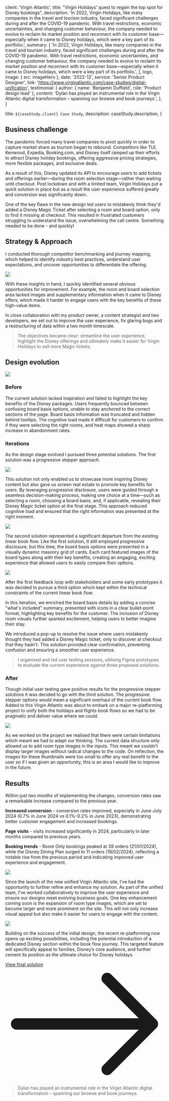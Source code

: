 
  client: 'Virgin Atlantic',
  title: "Virgin Holidays' quest to regain the top spot for Disney bookings",
  description:
    'In 2022, Virgin Holidays, like many companies in the travel and tourism industry, faced significant challenges during and after the COVID-19 pandemic. With travel restrictions, economic uncertainties, and changing customer behaviour, the company needed to evolve to reclaim its market position and reconnect with its customer base—especially when it came to Disney holidays, which were a key part of its portfolio.',
  summary: [
    'In 2022, Virgin Holidays, like many companies in the travel and tourism industry, faced significant challenges during and after the COVID-19 pandemic. With travel restrictions, economic uncertainties, and changing customer behaviour, the company needed to evolve to reclaim its market position and reconnect with its customer base—especially when it came to Disney holidays, which were a key part of its portfolio.',
  ],
  logo,
  image: { src: imageHero },
  date: '2022-12',
  service: 'Senior Product Designer',
  link: 'https://www.virginatlantic.com/case-studies/digital-unification', 
  testimonial: {
    author: { name: 'Benjamin Duffield', role: 'Product design lead' },
    content:
      'Dylan has played an instrumental role in the Virgin Atlantic digital transformation – spanning our browse and book journeys.',
  },
}

  title: `${caseStudy.client} Case Study`,
  description: caseStudy.description,
}

## Business challenge

The pandemic forced many travel companies to pivot quickly in order to capture market share as tourism began to rebound. Competitors like TUI, Kenwood, Expedia, Booking.com, and Disney itself ramped up their efforts to attract Disney holiday bookings, offering aggressive pricing strategies, more flexible packages, and exclusive deals.

As a result of this, Disney updated its API to encourage users to add tickets and offerings earlier—during the room selection stage—rather than waiting until checkout. Post lockdown and with a limited team, Virgin Holidays put a quick solution in place but as a result the user experience suffered greatly and conversion was significantly down.

One of the key flaws in the new design led users to mistakenly think they'd added a Disney Magic Ticket after selecting a room and board option, only to find it missing at checkout. This resulted in frustrated customers struggling to understand the issue, overwhelming the call centre. Something needed to be done - and quickly!

## Strategy & Approach

I conducted thorough competitor benchmarking and journey mapping, which helped to identify industry best practices, understand user expectations, and uncover opportunities to differentiate the offering.

![](./research.png)

With these insights in hand, I quickly identified several obvious opportunities for improvement. For example, the room and board selection area lacked images and supplementary information when it came to Disney offers, which made it harder to engage users with the key benefits of these high-value items.

In close collaboration with my product owner, a content strategist and two developers, we set out to improve the user experience, fix glaring bugs and a restructuring of data within a two month timescale.

<Blockquote>
The objectives became clear: streamline the user experience, highlight the Disney offerings and ultimately make it easier for Virgin Holidays to sell more Magic tickets.
</Blockquote>

## Design evolution

![](./before.png)

### Before

The current solution lacked inspiration and failed to highlight the key benefits of the Disney packages. Users frequently bounced between confusing board basis options, unable to stay anchored to the correct sections of the page. Board basis information was truncated and hidden behind tooltips. The cognitive load made it difficult for customers to confirm if they were selecting the right rooms, and heat maps showed a sharp increase in abandonment rates.

### Iterations

As the design stage evolved I pursued three potential solutions. The first solution was a progressive stepper approach.

![](./iteration-1.png)

This solution not only enabled us to showcase more inspiring Disney content but also gave us screen real estate to promote key benefits for users. By leveraging progressive disclosure, users were guided through a seamless decision-making process, making one choice at a time—such as selecting a room, choosing a board basis, and, if applicable, revealing their Disney Magic ticket option at the final stage. This approach reduced cognitive load and ensured that the right information was presented at the right moment.

![](./iteration-2.png)

The second solution represented a significant departure from the existing linear book flow. Like the first solution, it still employed progressive disclosure, but this time, the board basis options were presented in a visually dynamic masonry grid of cards. Each card featured images of the board types along with their key benefits, creating an engaging, exciting experience that allowed users to easily compare their options.

![](./iteration-3.png)

After the first feedback loop with stakeholders and some early prototypes it was decided to pursue a third option which kept within the technical constraints of the current linear book flow.

In this iteration, we enriched the board basis details by adding a concise "what's included" summary, presented with icons in a clear bullet-point format, highlighting key benefits for the customer. The inclusion of Disney room visuals further sparked excitement, helping users to better imagine their stay.

We introduced a pop-up to resolve the issue where users mistakenly thought they had added a Disney Magic ticket, only to discover at checkout that they hadn’t. This solution provided clear confirmation, preventing confusion and ensuring a smoother user experience.

<Blockquote>
I organised and led user testing sessions, utilising Figma prototypes to evaluate the current experience against three proposed solutions.
</Blockquote>

### After

Though initial user testing gave positive results for the progressive stepper solutions it was decided to go with the third solution. The progressive stepper options would mean a significant overhaul of the current book flow. Added to this Virgin Atlantic was about to embark on a major re-platforming project to unify both the holidays and flights book flows so we had to be pragmatic and deliver value where we could.

![](./after.png)

As we worked on the project we realised that there were certain limitations which meant we had to adapt our thinking. The current data structure only allowed us to add room type images in the inputs. This meant we couldn’t display larger images without radical changes to the code. On reflection, the images for these thumbnails were too small to offer any real benefit to the user so if I was given an opportunity, this is an area I would like to improve in the future.

## Results

Within just two months of implementing the changes, conversion rates saw a remarkable increase compared to the previous year.

**Increased conversion** - conversion rates improved, especially in June-July 2024 (0.7% in June 2024 vs 0.1%-0.2% in June 2023), demonstrating better customer engagement and increased bookings.

**Page visits** - visits increased significantly in 2024, particularly in later months compared to previous years.

**Booking trends** - Room Only bookings peaked at 39 orders (21/01/2024), while the Disney Dining Plan surged to 11 orders (18/02/2024), reflecting a notable rise from the previous period and indicating improved user experience and engagement.

![](./mobile-screens.jpg)

Since the launch of the new unified Virgin Atlantic site, I’ve had the opportunity to further refine and enhance my solution. As part of the unified team, I’ve worked collaboratively to improve the user experience and ensure our designs meet evolving business goals. One key enhancement coming soon is the expansion of room type images, which are set to become larger and more prominent on the site. This will not only increase visual appeal but also make it easier for users to engage with the content.

![](./desktop-screens.jpg)

Building on the success of the initial design, the recent re-platforming now opens up exciting possibilities, including the potential introduction of a dedicated Disney section within the book flow journey. This targeted feature will specifically appeal to families, Disney’s core audience, and further cement its position as the ultimate choice for Disney holidays.

<p><a href="https://www.virginatlantic.com/" className="text-xl inline-flex items-center font-medium text-primary transition hover:text-secondary">View final solution<svg className="w-4 h-4 ms-2 rtl:rotate-180" aria-hidden="true" xmlns="http://www.w3.org/2000/svg" fill="none" viewBox="0 0 14 10"><path stroke="currentColor" stroke-linecap="round" stroke-linejoin="round" strokeWidth="2" d="M1 5h12m0 0L9 1m4 4L9 9"/></svg></a></p>

<Blockquote
  author={{ name: 'Benjamin Duffield', role: 'Lead Product Designer' }}
>
Dylan has played an instrumental role in the Virgin
Atlantic digital transformation – spanning our browse and book
journeys.
</Blockquote>